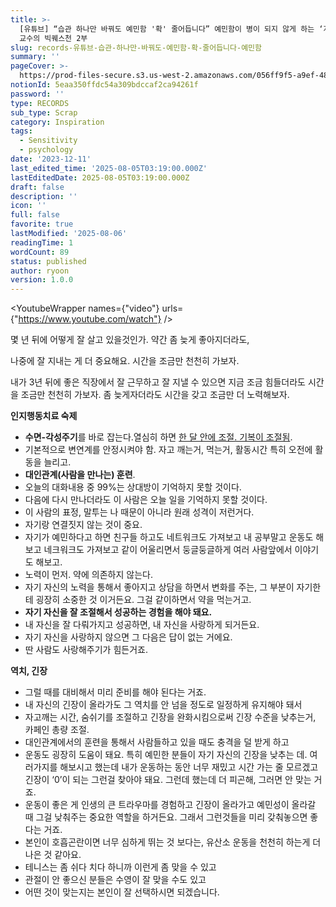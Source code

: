 ```yaml
---
title: >-
  [유튜브] “습관 하나만 바꿔도 예민함 '확' 줄어듭니다” 예민함이 병이 되지 않게 하는 ‘지극히 현실적인’ 방법 | 정신건강의학과 전홍진
  교수의 빅퀘스천 2부
slug: records-유튜브-습관-하나만-바꿔도-예민함-확-줄어듭니다-예민함
summary: ''
pageCover: >-
  https://prod-files-secure.s3.us-west-2.amazonaws.com/056ff9f5-a9ef-486f-8acb-9eef51d06a2d/8e1798e4-3513-4014-81f8-55f3c2ba86ee/%E1%84%8B%E1%85%B5%E1%84%85%E1%85%B3%E1%86%B7_%E1%84%8B%E1%85%A5%E1%86%B9%E1%84%82%E1%85%B3%E1%86%AB_%E1%84%82%E1%85%A9%E1%84%90%E1%85%B3%E1%84%87%E1%85%AE%E1%86%A8_%286%29.png?X-Amz-Algorithm=AWS4-HMAC-SHA256&X-Amz-Content-Sha256=UNSIGNED-PAYLOAD&X-Amz-Credential=ASIAZI2LB4666VSJFH3C%2F20250806%2Fus-west-2%2Fs3%2Faws4_request&X-Amz-Date=20250806T180510Z&X-Amz-Expires=3600&X-Amz-Security-Token=IQoJb3JpZ2luX2VjEEIaCXVzLXdlc3QtMiJIMEYCIQDUBQ%2BgzkbPSg1aSDM%2BsyDYWXyoh2MhWrt8xusBFsnSSAIhAJEB9kvLudlgV7upQg0Iau4oQaWFyvJuAuYZTC%2B1k0G8Kv8DCHsQABoMNjM3NDIzMTgzODA1IgyNQFbC2Ol2zzZUeq0q3AO3BZ3LZ5z0uXtXEu656DyCsK3qG11BnxH%2FE98Q83G7RhMnDCty3nyebb69%2Bi1wUjiDO4LpuqeXN3f0pGBsvn9UhYDOCNmOvat%2FnEhzZoSzJ%2BWrnNebs2ZoV%2F0VXpq1SrD%2Fh1yFxXZE3g1x6zqJ2IQLVhfUwp8zG68R4%2FX6ti9FH3TWKM64gi60wLg%2FvCOaT1pcofyqwNd4HCoo2%2BNbvHhHeEnGJ0yETaQ4vGvwhIt2Vmab9iNqIe4HU8XX13P0ObmNJP4uViFbuNxZp8kFTgC8ubXC3u6Y6CyZMdE5gWa0T2QWj8bKaZLkkJ%2BOc2EFJ%2FUt%2FupCjHROlkd6H3jbmKGCEzMsallYTi9I7dZ5ZXzcRtBXr23oqtuPkr64Nva%2BAJdGkRbbPPrBgpkb51ckMdcXOhHVPIC%2BJMcSATYagS6kQ9ABoTSWZfQLIf5SuP%2FfaPkx1qPt5A%2F63uekY2HorFHTtGwLDubeem6T%2BO1%2F9yakp%2FsRFMaiEZwuFGpjn%2FCtkfFMrcC1QHjP13PpNrJTJqVJZVbUbEpwueAWgZnb4lZitDfo5UHCYXIPd1EIkIvqxGbe4VYUbIWq7uVGBE8YO1LGgVbv5Sz5efJr%2FYebXDuKhTfRNY8g3S58SQHiMTD3qs7EBjqkATCa40cXsDEEykZpLE9quZtma7uVtX22QteH8GaKtFExBRD%2BGUNS0a3w3SLpK9aPcwF6rLFkEF3al%2FSiPbH8SOH5%2BiIn4V%2FTP20W%2BdKAFo%2FeDETjhSNVfxGimNL4W4jj5I1Rgowng12AEqnLj0mJoMZlhNDgH0zz6K3mTA6EugTm9YvDaEtsTsguU7pk78PfMGE%2FOLw1%2BxEc%2Fy4MPsmA4ICoQ8Rs&X-Amz-Signature=778b3ce8d0de98964dc2bdc72843de8ae1ee03a333e68502ca1e92d3851ab04c&X-Amz-SignedHeaders=host&x-amz-checksum-mode=ENABLED&x-id=GetObject
notionId: 5eaa350ffdc54a309bdccaf2ca94261f
password: ''
type: RECORDS
sub_type: Scrap
category: Inspiration
tags:
  - Sensitivity
  - psychology
date: '2023-12-11'
last_edited_time: '2025-08-05T03:19:00.000Z'
lastEditedDate: 2025-08-05T03:19:00.000Z
draft: false
description: ''
icon: ''
full: false
favorite: true
lastModified: '2025-08-06'
readingTime: 1
wordCount: 89
status: published
author: ryoon
version: 1.0.0
---
```


<YoutubeWrapper names={"video"} urls={"https://www.youtube.com/watch"} />


몇 년 뒤에 어떻게 잘 살고 있을것인가. 약간 좀 늦게 좋아지더라도,


나중에 잘 지내는 게 더 중요해요. 시간을 조금만 천천히 가보자.


내가 3년 뒤에 좋은 직장에서 잘 근무하고 잘 지낼 수 있으면 지금 조금 힘들더라도 시간을 조금만 천천히 가보자. 좀 늦게자더라도 시간을 갖고 조금만 더 노력해보자.


**인지행동치료 숙제**

- **수면-각성주기**를 바로 잡는다.열심히 하면 <u>한 달 안에 조절. 기복이 조절됨</u>.
- 기본적으로 변연계를 안정시켜야 함. 자고 깨는거, 먹는거, 활동시간 특히 오전에 활동을 늘리고.
- **대인관계(사람을 만나는) 훈련**.
- 오늘의 대화내용 중 99%는 상대방이 기억하지 못할 것이다.
- 다음에 다시 만나더라도 이 사람은 오늘 일을 기억하지 못할 것이다.
- 이 사람의 표정, 말투는 나 때문이 아니라 원래 성격이 저런거다.
- 자기랑 연결짓지 않는 것이 중요.
- 자기가 예민하다고 하면 친구들 하고도 네트워크도 가져보고 내 공부말고 운동도 해보고 네크워크도 가져보고 같이 어울리면서 둥글둥글하게 여러 사람앞에서 이야기도 해보고.
- 노력이 먼저. 약에 의존하지 않는다.
- 자기 자신의 노력을 통해서 좋아지고 상담을 하면서 변화를 주는, 그 부분이 자기한테 굉장히 소중한 것 이거든요. 그걸 같이하면서 약을 먹는거고.
- **자기 자신을 잘 조절해서 성공하는 경험을 해야 돼요.**
- 내 자신을 잘 다뤄가지고 성공하면, 내 자신을 사랑하게 되거든요.
- 자기 자신을 사랑하지 않으면 그 다음은 답이 없는 거에요.
- 딴 사람도 사랑해주기가 힘든거죠.

**역치, 긴장**

- 그럴 때를 대비해서 미리 준비를 해야 된다는 거죠.
- 내 자신의 긴장이 올라가도 그 역치를 안 넘을 정도로 일정하게 유지해야 돼서
- 자고깨는 시간, 숨쉬기를 조절하고 긴장을 완화시킴으로써 긴장 수준을 낮추는거, 카페인 총량 조절.
- 대인관계에서의 훈련을 통해서 사람들하고 있을 때도 충격을 덜 받게 하고
- 운동도 굉장히 도움이 돼요. 특히 예민한 분들이 자기 자신의 긴장을 낮추는 데. 여러가지를 해보시고 했는데 내가 운동하는 동안 너무 재밌고 시간 가는 줄 모르겠고 긴장이 ‘0’이 되는 그런걸 찾아야 돼요. 그런데 했는데 더 피곤해, 그러면 안 맞는 거죠.
- 운동이 좋은 게 인생의 큰 트라우마를 경험하고 긴장이 올라가고 예민성이 올라갈 때 그걸 낮춰주는 중요한 역할을 하거든요. 그래서 그런것들을 미리 갖춰놓으면 좋다는 거죠.
- 본인이 호흡곤란이면 너무 심하게 뛰는 것 보다는, 유산소 운동을 천천히 하는게 더 나은 것 같아요.
- 테니스는 좀 쉬다 치다 하니까 이런게 좀 맞을 수 있고
- 관절이 안 좋으신 분들은 수영이 잘 맞을 수도 있고
- 어떤 것이 맞는지는 본인이 잘 선택하시면 되겠습니다.
